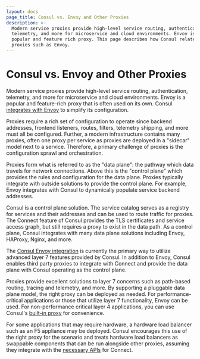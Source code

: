 ```yaml
---
layout: docs
page_title: Consul vs. Envoy and Other Proxies
description: >-
  Modern service proxies provide high-level service routing, authentication,
  telemetry, and more for microservice and cloud environments. Envoy is a
  popular and feature rich proxy. This page describes how Consul relates to
  proxies such as Envoy.
---
```


# Consul vs. Envoy and Other Proxies

Modern service proxies provide high-level service routing, authentication,
telemetry, and more for microservice and cloud environments. Envoy is
a popular and feature-rich proxy that is often
used on its own. Consul [integrates with Envoy](/docs/connect/proxies/envoy) to simplify its configuration.

Proxies require a rich set of configuration to operate since backend
addresses, frontend listeners, routes, filters, telemetry shipping, and
more must all be configured. Further, a modern infrastructure contains
many proxies, often one proxy per service as proxies are deployed in
a "sidecar" model next to a service. Therefore, a primary challenge of
proxies is the configuration sprawl and orchestration.

Proxies form what is referred to as the "data plane": the pathway which
data travels for network connections. Above this is the "control plane"
which provides the rules and configuration for the data plane. Proxies
typically integrate with outside solutions to provide the control plane.
For example, Envoy integrates with Consul to dynamically populate
service backend addresses.

Consul is a control plane solution. The service catalog serves as a registry
for services and their addresses and can be used to route traffic for proxies.
The Connect feature of Consul provides the TLS certificates and service
access graph, but still requires a proxy to exist in the data path. As a
control plane, Consul integrates with many data plane solutions including
Envoy, HAProxy, Nginx, and more.

The [Consul Envoy integration](/docs/connect/proxies/envoy)
is currently the primary way to utilize advanced layer 7 features provided
by Consul. In addition to Envoy, Consul enables
third party proxies to integrate with Connect and provide the data
plane with Consul operating as the control plane.

Proxies provide excellent solutions to layer 7 concerns such as path-based
routing, tracing and telemetry, and more. By supporting a pluggable data plane model, the right proxy can be
deployed as needed.
For performance-critical applications or those
that utilize layer 7 functionality, Envoy can be used. For non-performance critical layer 4 applications, you can use Consul's [built-in proxy](/docs/connect/proxies/built-in) for convenience.

For some applications that may require hardware, a hardware load balancer
such as an F5 appliance may be deployed. Consul encourages this use of the right
proxy for the scenario and treats hardware load balancers as swappable components that can be run
alongside other proxies, assuming they integrate with the [necessary APIs](/docs/connect/proxies/integrate)
for Connect.
